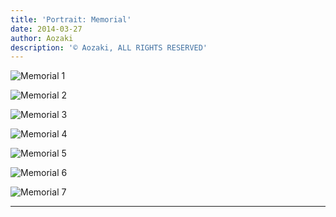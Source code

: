 ```yaml
---
title: 'Portrait: Memorial'
date: 2014-03-27
author: Aozaki
description: '© Aozaki, ALL RIGHTS RESERVED'
---
```



![Memorial 1](../../public/images/portfolio/20140327_0001.jpg)

![Memorial 2](../../public/images/portfolio/20140327_0002.jpg)

![Memorial 3](../../public/images/portfolio/20140327_0003.jpg)

![Memorial 4](../../public/images/portfolio/20140327_0004.jpg)

![Memorial 5](../../public/images/portfolio/20140327_0005.jpg)

![Memorial 6](../../public/images/portfolio/20140327_0006.jpg)

![Memorial 7](../../public/images/portfolio/20140327_0007.jpg)

<Repost Date="2014" />

---

<BackPhoto Name="memorial" />
